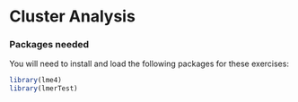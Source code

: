 # Cluster Analysis

### Packages needed

You will need to install and load the following packages for these exercises:

```r
library(lme4)
library(lmerTest)
```

